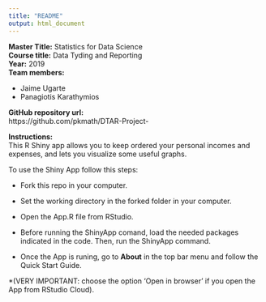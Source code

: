 ```yaml
---
title: "README"
output: html_document
---
```


**Master Title:** Statistics for Data Science  
**Course title:** Data Tyding and Reporting  
**Year:** 2019  
**Team members:**  

 + Jaime Ugarte 
 + Panagiotis Karathymios 


**GitHub repository url:**  
https://github.com/pkmath/DTAR-Project-

**Instructions:**  
This R Shiny app allows you to keep ordered your personal incomes and expenses, and lets you visualize some useful graphs.  

To use the Shiny App follow this steps:  

  + Fork this repo in your computer.  
  
  + Set the working directory in the forked folder in your computer.  
  
  + Open the App.R file from RStudio. 
  
  + Before running the ShinyApp comand, load the needed packages indicated in the code. Then, run the ShinyApp command.
  
  + Once the App is runing, go to **About** in the top bar menu and follow the Quick Start Guide.  
  
*(VERY IMPORTANT: choose the option 'Open in browser' if you open the App from RStudio Cloud). 
